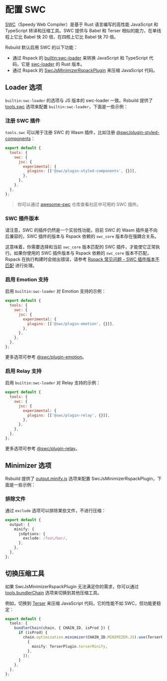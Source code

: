 # 配置 SWC

[SWC](https://github.com/swc-project/swc)（Speedy Web Compiler）是基于 Rust 语言编写的高性能 JavaScript 和 TypeScript 转译和压缩工具。SWC 提供与 Babel 和 Terser 相似的能力，在单线程上它比 Babel 快 20 倍，在四核上它比 Babel 快 70 倍。

Rsbuild 默认启用 SWC 的以下功能：

- 通过 Rspack 的 [builtin:swc-loader](https://rspack.dev/guide/features/builtin-swc-loader) 来转换 JavaScript 和 TypeScript 代码，它是 [swc-loader](https://github.com/swc-project/pkgs/tree/main/packages/swc-loader) 的 Rust 版本。
- 通过 Rspack 的 [SwcJsMinimizerRspackPlugin](https://rspack.dev/plugins/rspack/swc-js-minimizer-rspack-plugin) 来压缩 JavaScript 代码。

## Loader 选项

`builtin:swc-loader` 的选项与 JS 版本的 swc-loader 一致。Rsbuild 提供了 [tools.swc](/config/tools/swc) 选项来配置 `builtin:swc-loader`，下面是一些示例：

### 注册 SWC 插件

`tools.swc` 可以用于注册 SWC 的 Wasm 插件，比如注册 [@swc/plugin-styled-components](https://www.npmjs.com/package/@swc/plugin-styled-components)：

```js
export default {
  tools: {
    swc: {
      jsc: {
        experimental: {
          plugins: [['@swc/plugin-styled-components', {}]],
        },
      },
    },
  },
};
```

> 你可以通过 [awesome-swc](https://github.com/swc-contrib/awesome-swc) 仓库查看社区中可用的 SWC 插件。

### SWC 插件版本

请注意，SWC 的插件仍然是一个实验性功能，目前 SWC 的 Wasm 插件是不向后兼容的，SWC 插件的版本与 Rspack 依赖的 `swc_core` 版本存在强耦合关系。

这意味着，你需要选择和当前 `swc_core` 版本匹配的 SWC 插件，才能使它正常执行。如果你使用的 SWC 插件版本与 Rspack 依赖的 `swc_core` 版本不匹配，Rspack 在执行构建时会抛出错误，请参考 [Rspack 常见问题 - SWC 插件版本不匹配](https://rspack.dev/zh/errors/swc-plugin-version) 进行处理。

### 启用 Emotion 支持

启用 `builtin:swc-loader` 对 Emotion 支持的示例：

```js
export default {
  tools: {
    swc: {
      jsc: {
        experimental: {
          plugins: [['@swc/plugin-emotion', {}]],
        },
      },
    },
  },
};
```

更多选项可参考 [@swc/plugin-emotion](https://www.npmjs.com/package/@swc/plugin-emotion)。

### 启用 Relay 支持

启用 `builtin:swc-loader` 对 Relay 支持的示例：

```js
export default {
  tools: {
    swc: {
      jsc: {
        experimental: {
          plugins: [['@swc/plugin-relay', {}]],
        },
      },
    },
  },
};
```

更多选项可参考 [@swc/plugin-relay](https://www.npmjs.com/package/@swc/plugin-relay)。

## Minimizer 选项

Rsbuild 提供了 [output.minify.js](/config/output/minify) 选项来配置 SwcJsMinimizerRspackPlugin，下面是一些示例：

### 排除文件

通过 `exclude` 选项可以排除某些文件，不进行压缩：

```ts
export default {
  output: {
    minify: {
      jsOptions: {
        exclude: /foo\/bar/,
      },
    },
  },
};
```

## 切换压缩工具

如果 SwcJsMinimizerRspackPlugin 无法满足你的需求，你可以通过 [tools.bundlerChain](/config/tools/bundler-chain) 选项来切换到其他压缩工具。

例如，切换到 [Terser](https://github.com/webpack-contrib/terser-webpack-plugin) 来压缩 JavaScript 代码，它的性能不如 SWC，但功能更稳定：

```ts
export default {
  tools: {
    bundlerChain(chain, { CHAIN_ID, isProd }) {
      if (isProd) {
        chain.optimization.minimizer(CHAIN_ID.MINIMIZER.JS).use(TerserPlugin, [
          {
            minify: TerserPlugin.terserMinify,
          },
        ]);
      }
    },
  },
};
```
